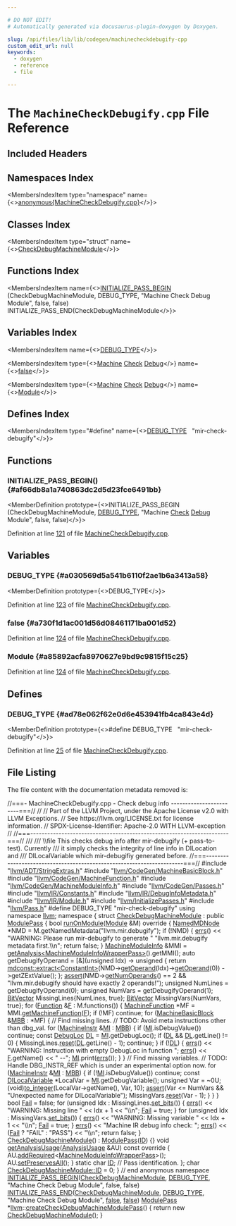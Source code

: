 ```yaml
---

# DO NOT EDIT!
# Automatically generated via docusaurus-plugin-doxygen by Doxygen.

slug: /api/files/lib/lib/codegen/machinecheckdebugify-cpp
custom_edit_url: null
keywords:
  - doxygen
  - reference
  - file

---
```





# The `MachineCheckDebugify.cpp` File Reference

<DoxygenPage pluginConfig={pluginConfig}>



## Included Headers

<IncludesList>
<IncludesListItem
  filePath="llvm/ADT/StringExtras.h"
  permalink="/docs/api/files/include/include/llvm/include/llvm/adt/stringextras-h"
  isLocal="true" />
<IncludesListItem
  filePath="llvm/CodeGen/MachineBasicBlock.h"
  permalink="/docs/api/files/include/include/llvm/include/llvm/codegen/machinebasicblock-h"
  isLocal="true" />
<IncludesListItem
  filePath="llvm/CodeGen/MachineFunction.h"
  permalink="/docs/api/files/include/include/llvm/include/llvm/codegen/machinefunction-h"
  isLocal="true" />
<IncludesListItem
  filePath="llvm/CodeGen/MachineModuleInfo.h"
  permalink="/docs/api/files/include/include/llvm/include/llvm/codegen/machinemoduleinfo-h"
  isLocal="true" />
<IncludesListItem
  filePath="llvm/CodeGen/Passes.h"
  permalink="/docs/api/files/include/include/llvm/include/llvm/codegen/passes-h"
  isLocal="true" />
<IncludesListItem
  filePath="llvm/IR/Constants.h"
  permalink="/docs/api/files/include/include/llvm/include/llvm/ir/constants-h"
  isLocal="true" />
<IncludesListItem
  filePath="llvm/IR/DebugInfoMetadata.h"
  permalink="/docs/api/files/include/include/llvm/include/llvm/ir/debuginfometadata-h"
  isLocal="true" />
<IncludesListItem
  filePath="llvm/IR/Module.h"
  permalink="/docs/api/files/include/include/llvm/include/llvm/ir/module-h"
  isLocal="true" />
<IncludesListItem
  filePath="llvm/InitializePasses.h"
  permalink="/docs/api/files/include/include/llvm/initializepasses-h"
  isLocal="true" />
<IncludesListItem
  filePath="llvm/Pass.h"
  permalink="/docs/api/files/include/include/llvm/pass-h"
  isLocal="true" />
</IncludesList>

## Namespaces Index

<MembersIndex>

<MembersIndexItem
  type="namespace"
  name={<><a href="/docs/api/namespaces/anonymous-machinecheckdebugify-cpp-">anonymous&#123;MachineCheckDebugify.cpp&#125;</a></>}>
</MembersIndexItem>

</MembersIndex>

## Classes Index

<MembersIndex>

<MembersIndexItem
  type="struct"
  name={<><a href="/docs/api/structs/anonymous-namespace-machinecheckdebugify-cpp-/checkdebugmachinemodule">CheckDebugMachineModule</a></>}>
</MembersIndexItem>

</MembersIndex>

## Functions Index

<MembersIndex>

<MembersIndexItem
  name={<><a href="#af66db8a1a740863dc2d5d23fce6491bb">INITIALIZE&#95;PASS&#95;BEGIN</a> (CheckDebugMachineModule, DEBUG&#95;TYPE, &quot;Machine Check Debug Module&quot;, false, false) INITIALIZE&#95;PASS&#95;END(CheckDebugMachineModule</>}>
</MembersIndexItem>

</MembersIndex>

## Variables Index

<MembersIndex>

<MembersIndexItem
  name={<><a href="#a030569d5a541b6110f2ae1b6a3413a58">DEBUG&#95;TYPE</a></>}>
</MembersIndexItem>

<MembersIndexItem
  type={<><a href="/docs/api/files/lib/lib/passes/passbuilderbindings-cpp/#a2e16e55de32fe349f3e8242166918205">Machine</a> <a href="/docs/api/files/include/include/llvm/include/llvm/ir/genericconvergenceverifierimpl-h/#a2bb73b5d562083dde29e9091dd81bef3">Check</a> <a href="/docs/api/files/lib/lib/support/debug-cpp/#a3fd0c3ac7c0e9187aa5c690ef9c70ebe">Debug</a></>}
  name={<><a href="#a730f1d1ac001d56d08461171ba001d52">false</a></>}>
</MembersIndexItem>

<MembersIndexItem
  type={<><a href="/docs/api/files/lib/lib/passes/passbuilderbindings-cpp/#a2e16e55de32fe349f3e8242166918205">Machine</a> <a href="/docs/api/files/include/include/llvm/include/llvm/ir/genericconvergenceverifierimpl-h/#a2bb73b5d562083dde29e9091dd81bef3">Check</a> <a href="/docs/api/files/lib/lib/support/debug-cpp/#a3fd0c3ac7c0e9187aa5c690ef9c70ebe">Debug</a></>}
  name={<><a href="#a85892acfa8970627e9bd9c9815f15c25">Module</a></>}>
</MembersIndexItem>

</MembersIndex>

## Defines Index

<MembersIndex>

<MembersIndexItem
  type="#define"
  name={<><a href="#ad78e062f62e0d6e453941fb4ca843e4d">DEBUG&#95;TYPE</a>&nbsp;&nbsp;&nbsp;&quot;mir-check-debugify&quot;</>}>
</MembersIndexItem>

</MembersIndex>


<SectionDefinition>

## Functions

### INITIALIZE&#95;PASS&#95;BEGIN() {#af66db8a1a740863dc2d5d23fce6491bb}

<MemberDefinition
  prototype={<>INITIALIZE&#95;PASS&#95;BEGIN (CheckDebugMachineModule, <a href="/docs/api/files/include/include/llvm/include/llvm/adt/genericcycleimpl-h/#ad78e062f62e0d6e453941fb4ca843e4d">DEBUG&#95;TYPE</a>, &quot;Machine <a href="/docs/api/files/include/include/llvm/include/llvm/ir/genericconvergenceverifierimpl-h/#a2bb73b5d562083dde29e9091dd81bef3">Check</a> <a href="/docs/api/files/lib/lib/support/debug-cpp/#a3fd0c3ac7c0e9187aa5c690ef9c70ebe">Debug</a> Module&quot;, false, false)</>}>

Definition at line <a href="#l00121">121</a> of file <a href="/docs/api/files/lib/lib/codegen/machinecheckdebugify-cpp">MachineCheckDebugify.cpp</a>.
</MemberDefinition>

</SectionDefinition>

<SectionDefinition>

## Variables

### DEBUG&#95;TYPE {#a030569d5a541b6110f2ae1b6a3413a58}

<MemberDefinition
  prototype={<>DEBUG&#95;TYPE</>}>

Definition at line <a href="#l00123">123</a> of file <a href="/docs/api/files/lib/lib/codegen/machinecheckdebugify-cpp">MachineCheckDebugify.cpp</a>.
</MemberDefinition>

### false {#a730f1d1ac001d56d08461171ba001d52}

<MemberDefinition
  prototype="Machine Check Debug false">

Definition at line <a href="#l00124">124</a> of file <a href="/docs/api/files/lib/lib/codegen/machinecheckdebugify-cpp">MachineCheckDebugify.cpp</a>.
</MemberDefinition>

### Module {#a85892acfa8970627e9bd9c9815f15c25}

<MemberDefinition
  prototype="Machine Check Debug Module">

Definition at line <a href="#l00124">124</a> of file <a href="/docs/api/files/lib/lib/codegen/machinecheckdebugify-cpp">MachineCheckDebugify.cpp</a>.
</MemberDefinition>

</SectionDefinition>

<SectionDefinition>

## Defines

### DEBUG&#95;TYPE {#ad78e062f62e0d6e453941fb4ca843e4d}

<MemberDefinition
  prototype={<>#define DEBUG&#95;TYPE&nbsp;&nbsp;&nbsp;&quot;mir-check-debugify&quot;</>}>

Definition at line <a href="#l00025">25</a> of file <a href="/docs/api/files/lib/lib/codegen/machinecheckdebugify-cpp">MachineCheckDebugify.cpp</a>.
</MemberDefinition>

</SectionDefinition>

## File Listing

The file content with the documentation metadata removed is:

<ProgramListing>

<Link id="l00001" /><CodeLine lineNumber="1"><Highlight kind="comment">//===- MachineCheckDebugify.cpp - Check debug info ------------------------===//</Highlight><Highlight kind="normal"></Highlight></CodeLine>
<Link id="l00002" /><CodeLine lineNumber="2"><Highlight kind="normal"></Highlight><Highlight kind="comment">//</Highlight><Highlight kind="normal"></Highlight></CodeLine>
<Link id="l00003" /><CodeLine lineNumber="3"><Highlight kind="normal"></Highlight><Highlight kind="comment">// Part of the LLVM Project, under the Apache License v2.0 with LLVM Exceptions.</Highlight><Highlight kind="normal"></Highlight></CodeLine>
<Link id="l00004" /><CodeLine lineNumber="4"><Highlight kind="normal"></Highlight><Highlight kind="comment">// See https://llvm.org/LICENSE.txt for license information.</Highlight><Highlight kind="normal"></Highlight></CodeLine>
<Link id="l00005" /><CodeLine lineNumber="5"><Highlight kind="normal"></Highlight><Highlight kind="comment">// SPDX-License-Identifier: Apache-2.0 WITH LLVM-exception</Highlight><Highlight kind="normal"></Highlight></CodeLine>
<Link id="l00006" /><CodeLine lineNumber="6"><Highlight kind="normal"></Highlight><Highlight kind="comment">//</Highlight><Highlight kind="normal"></Highlight></CodeLine>
<Link id="l00007" /><CodeLine lineNumber="7"><Highlight kind="normal"></Highlight><Highlight kind="comment">//===----------------------------------------------------------------------===//</Highlight><Highlight kind="comment"></Highlight></CodeLine>
<Link id="l00008" /><CodeLine lineNumber="8"><Highlight kind="comment">///</Highlight></CodeLine>
<Link id="l00009" /><CodeLine lineNumber="9"><Highlight kind="comment">/// \\file This checks debug info after mir-debugify (+ pass-to-test). Currently</Highlight></CodeLine>
<Link id="l00010" /><CodeLine lineNumber="10"><Highlight kind="comment">/// it simply checks the integrity of line info in DILocation and</Highlight></CodeLine>
<Link id="l00011" /><CodeLine lineNumber="11"><Highlight kind="comment">/// DILocalVariable which mir-debugifiy generated before.</Highlight><Highlight kind="normal"></Highlight></CodeLine>
<Link id="l00012" /><CodeLine lineNumber="12"><Highlight kind="normal"></Highlight><Highlight kind="comment">//===----------------------------------------------------------------------===//</Highlight><Highlight kind="normal"></Highlight></CodeLine>
<Link id="l00013" /><CodeLine lineNumber="13"><Highlight kind="normal"></Highlight></CodeLine>
<Link id="l00014" /><CodeLine lineNumber="14"><Highlight kind="normal"></Highlight><Highlight kind="preprocessor">#include &quot;<a href="/docs/api/files/include/include/llvm/include/llvm/adt/stringextras-h">llvm/ADT/StringExtras.h</a>&quot;</Highlight><Highlight kind="normal"></Highlight></CodeLine>
<Link id="l00015" /><CodeLine lineNumber="15"><Highlight kind="normal"></Highlight><Highlight kind="preprocessor">#include &quot;<a href="/docs/api/files/include/include/llvm/include/llvm/codegen/machinebasicblock-h">llvm/CodeGen/MachineBasicBlock.h</a>&quot;</Highlight><Highlight kind="normal"></Highlight></CodeLine>
<Link id="l00016" /><CodeLine lineNumber="16"><Highlight kind="normal"></Highlight><Highlight kind="preprocessor">#include &quot;<a href="/docs/api/files/include/include/llvm/include/llvm/codegen/machinefunction-h">llvm/CodeGen/MachineFunction.h</a>&quot;</Highlight><Highlight kind="normal"></Highlight></CodeLine>
<Link id="l00017" /><CodeLine lineNumber="17"><Highlight kind="normal"></Highlight><Highlight kind="preprocessor">#include &quot;<a href="/docs/api/files/include/include/llvm/include/llvm/codegen/machinemoduleinfo-h">llvm/CodeGen/MachineModuleInfo.h</a>&quot;</Highlight><Highlight kind="normal"></Highlight></CodeLine>
<Link id="l00018" /><CodeLine lineNumber="18"><Highlight kind="normal"></Highlight><Highlight kind="preprocessor">#include &quot;<a href="/docs/api/files/include/include/llvm/include/llvm/codegen/passes-h">llvm/CodeGen/Passes.h</a>&quot;</Highlight><Highlight kind="normal"></Highlight></CodeLine>
<Link id="l00019" /><CodeLine lineNumber="19"><Highlight kind="normal"></Highlight><Highlight kind="preprocessor">#include &quot;<a href="/docs/api/files/include/include/llvm/include/llvm/ir/constants-h">llvm/IR/Constants.h</a>&quot;</Highlight><Highlight kind="normal"></Highlight></CodeLine>
<Link id="l00020" /><CodeLine lineNumber="20"><Highlight kind="normal"></Highlight><Highlight kind="preprocessor">#include &quot;<a href="/docs/api/files/include/include/llvm/include/llvm/ir/debuginfometadata-h">llvm/IR/DebugInfoMetadata.h</a>&quot;</Highlight><Highlight kind="normal"></Highlight></CodeLine>
<Link id="l00021" /><CodeLine lineNumber="21"><Highlight kind="normal"></Highlight><Highlight kind="preprocessor">#include &quot;<a href="/docs/api/files/include/include/llvm/include/llvm/ir/module-h">llvm/IR/Module.h</a>&quot;</Highlight><Highlight kind="normal"></Highlight></CodeLine>
<Link id="l00022" /><CodeLine lineNumber="22"><Highlight kind="normal"></Highlight><Highlight kind="preprocessor">#include &quot;<a href="/docs/api/files/include/include/llvm/initializepasses-h">llvm/InitializePasses.h</a>&quot;</Highlight><Highlight kind="normal"></Highlight></CodeLine>
<Link id="l00023" /><CodeLine lineNumber="23"><Highlight kind="normal"></Highlight><Highlight kind="preprocessor">#include &quot;<a href="/docs/api/files/include/include/llvm/pass-h">llvm/Pass.h</a>&quot;</Highlight><Highlight kind="normal"></Highlight></CodeLine>
<Link id="l00024" /><CodeLine lineNumber="24"><Highlight kind="normal"></Highlight></CodeLine>
<Link id="l00025" /><CodeLine lineNumber="25" lineLink="#ad78e062f62e0d6e453941fb4ca843e4d"><Highlight kind="normal"></Highlight><Highlight kind="preprocessor">#define DEBUG&#95;TYPE &quot;mir-check-debugify&quot;</Highlight><Highlight kind="normal"></Highlight></CodeLine>
<Link id="l00026" /><CodeLine lineNumber="26"><Highlight kind="normal"></Highlight></CodeLine>
<Link id="l00027" /><CodeLine lineNumber="27"><Highlight kind="normal"></Highlight><Highlight kind="keyword">using namespace </Highlight><Highlight kind="normal"><a href="/docs/api/namespaces/llvm">llvm</a>;</Highlight></CodeLine>
<Link id="l00028" /><CodeLine lineNumber="28"><Highlight kind="normal"></Highlight></CodeLine>
<Link id="l00029" /><CodeLine lineNumber="29" lineLink="/docs/api/namespaces/anonymous-machinecheckdebugify-cpp-"><Highlight kind="normal"></Highlight><Highlight kind="keyword">namespace </Highlight><Highlight kind="normal">&#123;</Highlight></CodeLine>
<Link id="l00030" /><CodeLine lineNumber="30"><Highlight kind="normal"></Highlight></CodeLine>
<Link id="l00031" /><CodeLine lineNumber="31" lineLink="/docs/api/structs/anonymous-namespace-machinecheckdebugify-cpp-/checkdebugmachinemodule"><Highlight kind="normal"></Highlight><Highlight kind="keyword">struct </Highlight><Highlight kind="normal"><a href="/docs/api/structs/anonymous-namespace-machinecheckdebugify-cpp-/checkdebugmachinemodule/#a0360620c6d9425d3fa522ed8a30c4593">CheckDebugMachineModule</a> : </Highlight><Highlight kind="keyword">public</Highlight><Highlight kind="normal"> <a href="/docs/api/classes/llvm/modulepass/#a723659a08d210f4f566887bda3f9f976">ModulePass</a> &#123;</Highlight></CodeLine>
<Link id="l00032" /><CodeLine lineNumber="32" lineLink="/docs/api/structs/anonymous-namespace-machinecheckdebugify-cpp-/checkdebugmachinemodule/#a326b0f33afafa16b37d37f736e52bf5e"><Highlight kind="normal">  </Highlight><Highlight kind="keywordtype">bool</Highlight><Highlight kind="normal"> <a href="/docs/api/structs/anonymous-namespace-machinecheckdebugify-cpp-/checkdebugmachinemodule/#a326b0f33afafa16b37d37f736e52bf5e">runOnModule</a>(<a href="/docs/api/classes/llvm/module">Module</a> &amp;M)</Highlight><Highlight kind="keyword"> override </Highlight><Highlight kind="normal">&#123;</Highlight></CodeLine>
<Link id="l00033" /><CodeLine lineNumber="33"><Highlight kind="normal">    <a href="/docs/api/classes/llvm/namedmdnode">NamedMDNode</a> &#42;NMD = M.getNamedMetadata(</Highlight><Highlight kind="stringliteral">&quot;llvm.mir.debugify&quot;</Highlight><Highlight kind="normal">);</Highlight></CodeLine>
<Link id="l00034" /><CodeLine lineNumber="34"><Highlight kind="normal">    </Highlight><Highlight kind="keywordflow">if</Highlight><Highlight kind="normal"> (!NMD) &#123;</Highlight></CodeLine>
<Link id="l00035" /><CodeLine lineNumber="35"><Highlight kind="normal">      <a href="/docs/api/namespaces/llvm/#a9a7b5c68c90f85baaedaa854cc5002cc">errs</a>() &lt;&lt; </Highlight><Highlight kind="stringliteral">&quot;WARNING: Please run mir-debugify to generate &quot;</Highlight><Highlight kind="normal"></Highlight></CodeLine>
<Link id="l00036" /><CodeLine lineNumber="36"><Highlight kind="normal">                </Highlight><Highlight kind="stringliteral">&quot;llvm.mir.debugify metadata first.\\n&quot;</Highlight><Highlight kind="normal">;</Highlight></CodeLine>
<Link id="l00037" /><CodeLine lineNumber="37"><Highlight kind="normal">      </Highlight><Highlight kind="keywordflow">return</Highlight><Highlight kind="normal"> </Highlight><Highlight kind="keyword">false</Highlight><Highlight kind="normal">;</Highlight></CodeLine>
<Link id="l00038" /><CodeLine lineNumber="38"><Highlight kind="normal">    &#125;</Highlight></CodeLine>
<Link id="l00039" /><CodeLine lineNumber="39"><Highlight kind="normal"></Highlight></CodeLine>
<Link id="l00040" /><CodeLine lineNumber="40"><Highlight kind="normal">    <a href="/docs/api/classes/llvm/machinemoduleinfo">MachineModuleInfo</a> &amp;MMI =</Highlight></CodeLine>
<Link id="l00041" /><CodeLine lineNumber="41"><Highlight kind="normal">        <a href="/docs/api/classes/llvm/pass/#a4863e5e463fb79955269fbf7fbf52b80">getAnalysis&lt;MachineModuleInfoWrapperPass&gt;</a>().getMMI();</Highlight></CodeLine>
<Link id="l00042" /><CodeLine lineNumber="42"><Highlight kind="normal"></Highlight></CodeLine>
<Link id="l00043" /><CodeLine lineNumber="43"><Highlight kind="normal">    </Highlight><Highlight kind="keyword">auto</Highlight><Highlight kind="normal"> getDebugifyOperand = &#91;&amp;&#93;(</Highlight><Highlight kind="keywordtype">unsigned</Highlight><Highlight kind="normal"> Idx) -&gt; </Highlight><Highlight kind="keywordtype">unsigned</Highlight><Highlight kind="normal"> &#123;</Highlight></CodeLine>
<Link id="l00044" /><CodeLine lineNumber="44"><Highlight kind="normal">      </Highlight><Highlight kind="keywordflow">return</Highlight><Highlight kind="normal"> <a href="/docs/api/namespaces/llvm/mdconst/#ad938857d6c6603847adf3a8cbe403d17">mdconst::extract&lt;ConstantInt&gt;</a>(NMD-&gt;<a href="/docs/api/classes/llvm/namedmdnode/#aa24b566603d206b0e74bf63daf521078">getOperand</a>(Idx)-&gt;<a href="/docs/api/classes/llvm/mdnode/#a42409838a49255a3770da1469872f20b">getOperand</a>(0))</Highlight></CodeLine>
<Link id="l00045" /><CodeLine lineNumber="45"><Highlight kind="normal">          -&gt;getZExtValue();</Highlight></CodeLine>
<Link id="l00046" /><CodeLine lineNumber="46"><Highlight kind="normal">    &#125;;</Highlight></CodeLine>
<Link id="l00047" /><CodeLine lineNumber="47"><Highlight kind="normal">    <a href="/docs/api/files/lib/lib/target/lib/target/amdgpu/silowercontrolflow-cpp/#a4868c5d81c5ccc98c47aeab6244346a0">assert</a>(NMD-&gt;<a href="/docs/api/classes/llvm/namedmdnode/#acde8007e0e69969423e2de52343b702f">getNumOperands</a>() == 2 &amp;&amp;</Highlight></CodeLine>
<Link id="l00048" /><CodeLine lineNumber="48"><Highlight kind="normal">           </Highlight><Highlight kind="stringliteral">&quot;llvm.mir.debugify should have exactly 2 operands!&quot;</Highlight><Highlight kind="normal">);</Highlight></CodeLine>
<Link id="l00049" /><CodeLine lineNumber="49"><Highlight kind="normal">    </Highlight><Highlight kind="keywordtype">unsigned</Highlight><Highlight kind="normal"> NumLines = getDebugifyOperand(0);</Highlight></CodeLine>
<Link id="l00050" /><CodeLine lineNumber="50"><Highlight kind="normal">    </Highlight><Highlight kind="keywordtype">unsigned</Highlight><Highlight kind="normal"> NumVars = getDebugifyOperand(1);</Highlight></CodeLine>
<Link id="l00051" /><CodeLine lineNumber="51"><Highlight kind="normal">    <a href="/docs/api/classes/llvm/bitvector">BitVector</a> MissingLines&#123;NumLines, </Highlight><Highlight kind="keyword">true</Highlight><Highlight kind="normal">&#125;;</Highlight></CodeLine>
<Link id="l00052" /><CodeLine lineNumber="52"><Highlight kind="normal">    <a href="/docs/api/classes/llvm/bitvector">BitVector</a> MissingVars&#123;NumVars, </Highlight><Highlight kind="keyword">true</Highlight><Highlight kind="normal">&#125;;</Highlight></CodeLine>
<Link id="l00053" /><CodeLine lineNumber="53"><Highlight kind="normal"></Highlight></CodeLine>
<Link id="l00054" /><CodeLine lineNumber="54"><Highlight kind="normal">    </Highlight><Highlight kind="keywordflow">for</Highlight><Highlight kind="normal"> (<a href="/docs/api/classes/llvm/function">Function</a> &amp;<a href="/docs/api/files/lib/lib/support/md5-cpp/#a96d73bbd7af15cb1fc38c3f4a3bd82e9">F</a> : M.functions()) &#123;</Highlight></CodeLine>
<Link id="l00055" /><CodeLine lineNumber="55"><Highlight kind="normal">      <a href="/docs/api/classes/llvm/machinefunction">MachineFunction</a> &#42;MF = MMI.<a href="/docs/api/classes/llvm/machinemoduleinfo/#ac1a4ac2dc30f53dff05d2c7b2d8ebaef">getMachineFunction</a>(<a href="/docs/api/files/lib/lib/support/md5-cpp/#a96d73bbd7af15cb1fc38c3f4a3bd82e9">F</a>);</Highlight></CodeLine>
<Link id="l00056" /><CodeLine lineNumber="56"><Highlight kind="normal">      </Highlight><Highlight kind="keywordflow">if</Highlight><Highlight kind="normal"> (!MF)</Highlight></CodeLine>
<Link id="l00057" /><CodeLine lineNumber="57"><Highlight kind="normal">        </Highlight><Highlight kind="keywordflow">continue</Highlight><Highlight kind="normal">;</Highlight></CodeLine>
<Link id="l00058" /><CodeLine lineNumber="58"><Highlight kind="normal">      </Highlight><Highlight kind="keywordflow">for</Highlight><Highlight kind="normal"> (<a href="/docs/api/classes/llvm/machinebasicblock">MachineBasicBlock</a> &amp;<a href="/docs/api/files/lib/lib/target/lib/target/arm/armslshardening-cpp/#a5958512eae2979bd2eb383977996a600">MBB</a> : &#42;MF) &#123;</Highlight></CodeLine>
<Link id="l00059" /><CodeLine lineNumber="59"><Highlight kind="normal">        </Highlight><Highlight kind="comment">// Find missing lines.</Highlight><Highlight kind="normal"></Highlight></CodeLine>
<Link id="l00060" /><CodeLine lineNumber="60"><Highlight kind="normal">        </Highlight><Highlight kind="comment">// TODO: Avoid meta instructions other than dbg&#95;val.</Highlight><Highlight kind="normal"></Highlight></CodeLine>
<Link id="l00061" /><CodeLine lineNumber="61"><Highlight kind="normal">        </Highlight><Highlight kind="keywordflow">for</Highlight><Highlight kind="normal"> (<a href="/docs/api/classes/llvm/machineinstr">MachineInstr</a> &amp;<a href="/docs/api/files/lib/lib/codegen/lib/codegen/globalisel/irtranslator-cpp/#abe44dfdea65b4f7e11e0a608ab708b76">MI</a> : <a href="/docs/api/files/lib/lib/target/lib/target/arm/armslshardening-cpp/#a5958512eae2979bd2eb383977996a600">MBB</a>) &#123;</Highlight></CodeLine>
<Link id="l00062" /><CodeLine lineNumber="62"><Highlight kind="normal">          </Highlight><Highlight kind="keywordflow">if</Highlight><Highlight kind="normal"> (<a href="/docs/api/files/lib/lib/codegen/lib/codegen/globalisel/irtranslator-cpp/#abe44dfdea65b4f7e11e0a608ab708b76">MI</a>.isDebugValue())</Highlight></CodeLine>
<Link id="l00063" /><CodeLine lineNumber="63"><Highlight kind="normal">            </Highlight><Highlight kind="keywordflow">continue</Highlight><Highlight kind="normal">;</Highlight></CodeLine>
<Link id="l00064" /><CodeLine lineNumber="64"><Highlight kind="normal">          </Highlight><Highlight kind="keyword">const</Highlight><Highlight kind="normal"> <a href="/docs/api/classes/llvm/debugloc">DebugLoc</a> <a href="/docs/api/files/lib/lib/target/lib/target/arm/armslshardening-cpp/#ad467c4ab9119043f9b7750ab986be61a">DL</a> = <a href="/docs/api/files/lib/lib/codegen/lib/codegen/globalisel/irtranslator-cpp/#abe44dfdea65b4f7e11e0a608ab708b76">MI</a>.getDebugLoc();</Highlight></CodeLine>
<Link id="l00065" /><CodeLine lineNumber="65"><Highlight kind="normal">          </Highlight><Highlight kind="keywordflow">if</Highlight><Highlight kind="normal"> (<a href="/docs/api/files/lib/lib/target/lib/target/arm/armslshardening-cpp/#ad467c4ab9119043f9b7750ab986be61a">DL</a> &amp;&amp; <a href="/docs/api/files/lib/lib/target/lib/target/arm/armslshardening-cpp/#ad467c4ab9119043f9b7750ab986be61a">DL</a>.getLine() != 0) &#123;</Highlight></CodeLine>
<Link id="l00066" /><CodeLine lineNumber="66"><Highlight kind="normal">            MissingLines.<a href="/docs/api/classes/llvm/bitvector/#a168122d6ac4ed2a8b722e01b592ad289">reset</a>(<a href="/docs/api/files/lib/lib/target/lib/target/arm/armslshardening-cpp/#ad467c4ab9119043f9b7750ab986be61a">DL</a>.getLine() - 1);</Highlight></CodeLine>
<Link id="l00067" /><CodeLine lineNumber="67"><Highlight kind="normal">            </Highlight><Highlight kind="keywordflow">continue</Highlight><Highlight kind="normal">;</Highlight></CodeLine>
<Link id="l00068" /><CodeLine lineNumber="68"><Highlight kind="normal">          &#125;</Highlight></CodeLine>
<Link id="l00069" /><CodeLine lineNumber="69"><Highlight kind="normal"></Highlight></CodeLine>
<Link id="l00070" /><CodeLine lineNumber="70"><Highlight kind="normal">          </Highlight><Highlight kind="keywordflow">if</Highlight><Highlight kind="normal"> (!<a href="/docs/api/files/lib/lib/target/lib/target/arm/armslshardening-cpp/#ad467c4ab9119043f9b7750ab986be61a">DL</a>) &#123;</Highlight></CodeLine>
<Link id="l00071" /><CodeLine lineNumber="71"><Highlight kind="normal">            <a href="/docs/api/namespaces/llvm/#a9a7b5c68c90f85baaedaa854cc5002cc">errs</a>() &lt;&lt; </Highlight><Highlight kind="stringliteral">&quot;WARNING: Instruction with empty DebugLoc in function &quot;</Highlight><Highlight kind="normal">;</Highlight></CodeLine>
<Link id="l00072" /><CodeLine lineNumber="72"><Highlight kind="normal">            <a href="/docs/api/namespaces/llvm/#a9a7b5c68c90f85baaedaa854cc5002cc">errs</a>() &lt;&lt; <a href="/docs/api/files/lib/lib/support/md5-cpp/#a96d73bbd7af15cb1fc38c3f4a3bd82e9">F</a>.getName() &lt;&lt; </Highlight><Highlight kind="stringliteral">&quot; --&quot;</Highlight><Highlight kind="normal">;</Highlight></CodeLine>
<Link id="l00073" /><CodeLine lineNumber="73"><Highlight kind="normal">            <a href="/docs/api/files/lib/lib/codegen/lib/codegen/globalisel/irtranslator-cpp/#abe44dfdea65b4f7e11e0a608ab708b76">MI</a>.print(<a href="/docs/api/namespaces/llvm/#a9a7b5c68c90f85baaedaa854cc5002cc">errs</a>());</Highlight></CodeLine>
<Link id="l00074" /><CodeLine lineNumber="74"><Highlight kind="normal">          &#125;</Highlight></CodeLine>
<Link id="l00075" /><CodeLine lineNumber="75"><Highlight kind="normal">        &#125;</Highlight></CodeLine>
<Link id="l00076" /><CodeLine lineNumber="76"><Highlight kind="normal"></Highlight></CodeLine>
<Link id="l00077" /><CodeLine lineNumber="77"><Highlight kind="normal">        </Highlight><Highlight kind="comment">// Find missing variables.</Highlight><Highlight kind="normal"></Highlight></CodeLine>
<Link id="l00078" /><CodeLine lineNumber="78"><Highlight kind="normal">        </Highlight><Highlight kind="comment">// TODO: Handle DBG&#95;INSTR&#95;REF which is under an experimental option now.</Highlight><Highlight kind="normal"></Highlight></CodeLine>
<Link id="l00079" /><CodeLine lineNumber="79"><Highlight kind="normal">        </Highlight><Highlight kind="keywordflow">for</Highlight><Highlight kind="normal"> (<a href="/docs/api/classes/llvm/machineinstr">MachineInstr</a> &amp;<a href="/docs/api/files/lib/lib/codegen/lib/codegen/globalisel/irtranslator-cpp/#abe44dfdea65b4f7e11e0a608ab708b76">MI</a> : <a href="/docs/api/files/lib/lib/target/lib/target/arm/armslshardening-cpp/#a5958512eae2979bd2eb383977996a600">MBB</a>) &#123;</Highlight></CodeLine>
<Link id="l00080" /><CodeLine lineNumber="80"><Highlight kind="normal">          </Highlight><Highlight kind="keywordflow">if</Highlight><Highlight kind="normal"> (!<a href="/docs/api/files/lib/lib/codegen/lib/codegen/globalisel/irtranslator-cpp/#abe44dfdea65b4f7e11e0a608ab708b76">MI</a>.isDebugValue())</Highlight></CodeLine>
<Link id="l00081" /><CodeLine lineNumber="81"><Highlight kind="normal">            </Highlight><Highlight kind="keywordflow">continue</Highlight><Highlight kind="normal">;</Highlight></CodeLine>
<Link id="l00082" /><CodeLine lineNumber="82"><Highlight kind="normal">          </Highlight><Highlight kind="keyword">const</Highlight><Highlight kind="normal"> <a href="/docs/api/classes/llvm/dilocalvariable">DILocalVariable</a> &#42;LocalVar = <a href="/docs/api/files/lib/lib/codegen/lib/codegen/globalisel/irtranslator-cpp/#abe44dfdea65b4f7e11e0a608ab708b76">MI</a>.getDebugVariable();</Highlight></CodeLine>
<Link id="l00083" /><CodeLine lineNumber="83"><Highlight kind="normal">          </Highlight><Highlight kind="keywordtype">unsigned</Highlight><Highlight kind="normal"> Var = ~0U;</Highlight></CodeLine>
<Link id="l00084" /><CodeLine lineNumber="84"><Highlight kind="normal"></Highlight></CodeLine>
<Link id="l00085" /><CodeLine lineNumber="85"><Highlight kind="normal">          (void)<a href="/docs/api/namespaces/llvm/#ae03f2b6a02fc9092755ba3a6cf6d2446">to&#95;integer</a>(LocalVar-&gt;getName(), Var, 10);</Highlight></CodeLine>
<Link id="l00086" /><CodeLine lineNumber="86"><Highlight kind="normal">          <a href="/docs/api/files/lib/lib/target/lib/target/amdgpu/silowercontrolflow-cpp/#a4868c5d81c5ccc98c47aeab6244346a0">assert</a>(Var &lt;= NumVars &amp;&amp; </Highlight><Highlight kind="stringliteral">&quot;Unexpected name for DILocalVariable&quot;</Highlight><Highlight kind="normal">);</Highlight></CodeLine>
<Link id="l00087" /><CodeLine lineNumber="87"><Highlight kind="normal">          MissingVars.<a href="/docs/api/classes/llvm/bitvector/#a168122d6ac4ed2a8b722e01b592ad289">reset</a>(Var - 1);</Highlight></CodeLine>
<Link id="l00088" /><CodeLine lineNumber="88"><Highlight kind="normal">        &#125;</Highlight></CodeLine>
<Link id="l00089" /><CodeLine lineNumber="89"><Highlight kind="normal">      &#125;</Highlight></CodeLine>
<Link id="l00090" /><CodeLine lineNumber="90"><Highlight kind="normal">    &#125;</Highlight></CodeLine>
<Link id="l00091" /><CodeLine lineNumber="91"><Highlight kind="normal"></Highlight></CodeLine>
<Link id="l00092" /><CodeLine lineNumber="92"><Highlight kind="normal">    </Highlight><Highlight kind="keywordtype">bool</Highlight><Highlight kind="normal"> <a href="/docs/api/files/lib/lib/target/lib/target/aarch64/lib/target/aarch64/disassembler/aarch64disassembler-cpp/#aae15979c93f7f0929116b975b5c46cd6">Fail</a> = </Highlight><Highlight kind="keyword">false</Highlight><Highlight kind="normal">;</Highlight></CodeLine>
<Link id="l00093" /><CodeLine lineNumber="93"><Highlight kind="normal">    </Highlight><Highlight kind="keywordflow">for</Highlight><Highlight kind="normal"> (</Highlight><Highlight kind="keywordtype">unsigned</Highlight><Highlight kind="normal"> Idx : MissingLines.<a href="/docs/api/classes/llvm/bitvector/#aa56c07cdb4f03ddef7dfdf460811d36e">set&#95;bits</a>()) &#123;</Highlight></CodeLine>
<Link id="l00094" /><CodeLine lineNumber="94"><Highlight kind="normal">      <a href="/docs/api/namespaces/llvm/#a9a7b5c68c90f85baaedaa854cc5002cc">errs</a>() &lt;&lt; </Highlight><Highlight kind="stringliteral">&quot;WARNING: Missing line &quot;</Highlight><Highlight kind="normal"> &lt;&lt; Idx + 1 &lt;&lt; </Highlight><Highlight kind="stringliteral">&quot;\\n&quot;</Highlight><Highlight kind="normal">;</Highlight></CodeLine>
<Link id="l00095" /><CodeLine lineNumber="95"><Highlight kind="normal">      <a href="/docs/api/files/lib/lib/target/lib/target/aarch64/lib/target/aarch64/disassembler/aarch64disassembler-cpp/#aae15979c93f7f0929116b975b5c46cd6">Fail</a> = </Highlight><Highlight kind="keyword">true</Highlight><Highlight kind="normal">;</Highlight></CodeLine>
<Link id="l00096" /><CodeLine lineNumber="96"><Highlight kind="normal">    &#125;</Highlight></CodeLine>
<Link id="l00097" /><CodeLine lineNumber="97"><Highlight kind="normal"></Highlight></CodeLine>
<Link id="l00098" /><CodeLine lineNumber="98"><Highlight kind="normal">    </Highlight><Highlight kind="keywordflow">for</Highlight><Highlight kind="normal"> (</Highlight><Highlight kind="keywordtype">unsigned</Highlight><Highlight kind="normal"> Idx : MissingVars.<a href="/docs/api/classes/llvm/bitvector/#aa56c07cdb4f03ddef7dfdf460811d36e">set&#95;bits</a>()) &#123;</Highlight></CodeLine>
<Link id="l00099" /><CodeLine lineNumber="99"><Highlight kind="normal">      <a href="/docs/api/namespaces/llvm/#a9a7b5c68c90f85baaedaa854cc5002cc">errs</a>() &lt;&lt; </Highlight><Highlight kind="stringliteral">&quot;WARNING: Missing variable &quot;</Highlight><Highlight kind="normal"> &lt;&lt; Idx + 1 &lt;&lt; </Highlight><Highlight kind="stringliteral">&quot;\\n&quot;</Highlight><Highlight kind="normal">;</Highlight></CodeLine>
<Link id="l00100" /><CodeLine lineNumber="100"><Highlight kind="normal">      <a href="/docs/api/files/lib/lib/target/lib/target/aarch64/lib/target/aarch64/disassembler/aarch64disassembler-cpp/#aae15979c93f7f0929116b975b5c46cd6">Fail</a> = </Highlight><Highlight kind="keyword">true</Highlight><Highlight kind="normal">;</Highlight></CodeLine>
<Link id="l00101" /><CodeLine lineNumber="101"><Highlight kind="normal">    &#125;</Highlight></CodeLine>
<Link id="l00102" /><CodeLine lineNumber="102"><Highlight kind="normal">    <a href="/docs/api/namespaces/llvm/#a9a7b5c68c90f85baaedaa854cc5002cc">errs</a>() &lt;&lt; </Highlight><Highlight kind="stringliteral">&quot;Machine IR debug info check: &quot;</Highlight><Highlight kind="normal">;</Highlight></CodeLine>
<Link id="l00103" /><CodeLine lineNumber="103"><Highlight kind="normal">    <a href="/docs/api/namespaces/llvm/#a9a7b5c68c90f85baaedaa854cc5002cc">errs</a>() &lt;&lt; (<a href="/docs/api/files/lib/lib/target/lib/target/aarch64/lib/target/aarch64/disassembler/aarch64disassembler-cpp/#aae15979c93f7f0929116b975b5c46cd6">Fail</a> ? </Highlight><Highlight kind="stringliteral">&quot;FAIL&quot;</Highlight><Highlight kind="normal"> : </Highlight><Highlight kind="stringliteral">&quot;PASS&quot;</Highlight><Highlight kind="normal">) &lt;&lt; </Highlight><Highlight kind="stringliteral">&quot;\\n&quot;</Highlight><Highlight kind="normal">;</Highlight></CodeLine>
<Link id="l00104" /><CodeLine lineNumber="104"><Highlight kind="normal"></Highlight></CodeLine>
<Link id="l00105" /><CodeLine lineNumber="105"><Highlight kind="normal">    </Highlight><Highlight kind="keywordflow">return</Highlight><Highlight kind="normal"> </Highlight><Highlight kind="keyword">false</Highlight><Highlight kind="normal">;</Highlight></CodeLine>
<Link id="l00106" /><CodeLine lineNumber="106"><Highlight kind="normal">  &#125;</Highlight></CodeLine>
<Link id="l00107" /><CodeLine lineNumber="107"><Highlight kind="normal"></Highlight></CodeLine>
<Link id="l00108" /><CodeLine lineNumber="108" lineLink="/docs/api/structs/anonymous-namespace-machinecheckdebugify-cpp-/checkdebugmachinemodule/#a0360620c6d9425d3fa522ed8a30c4593"><Highlight kind="normal">  <a href="/docs/api/structs/anonymous-namespace-machinecheckdebugify-cpp-/checkdebugmachinemodule/#a0360620c6d9425d3fa522ed8a30c4593">CheckDebugMachineModule</a>() : <a href="/docs/api/classes/llvm/modulepass/#a723659a08d210f4f566887bda3f9f976">ModulePass</a>(<a href="/docs/api/structs/anonymous-namespace-machinecheckdebugify-cpp-/checkdebugmachinemodule/#a5e8d1c91308035a864d7cd642852ed9b">ID</a>) &#123;&#125;</Highlight></CodeLine>
<Link id="l00109" /><CodeLine lineNumber="109"><Highlight kind="normal"></Highlight></CodeLine>
<Link id="l00110" /><CodeLine lineNumber="110" lineLink="/docs/api/structs/anonymous-namespace-machinecheckdebugify-cpp-/checkdebugmachinemodule/#aa9d0124df2e155e60e441d086e0f0769"><Highlight kind="normal">  </Highlight><Highlight kind="keywordtype">void</Highlight><Highlight kind="normal"> <a href="/docs/api/structs/anonymous-namespace-machinecheckdebugify-cpp-/checkdebugmachinemodule/#aa9d0124df2e155e60e441d086e0f0769">getAnalysisUsage</a>(<a href="/docs/api/classes/llvm/analysisusage">AnalysisUsage</a> &amp;AU)</Highlight><Highlight kind="keyword"> const override </Highlight><Highlight kind="normal">&#123;</Highlight></CodeLine>
<Link id="l00111" /><CodeLine lineNumber="111"><Highlight kind="normal">    AU.<a href="/docs/api/classes/llvm/analysisusage/#ae0adcccca08fb686c9ce00f9397b660c">addRequired</a>&lt;<a href="/docs/api/classes/llvm/machinemoduleinfowrapperpass">MachineModuleInfoWrapperPass</a>&gt;();</Highlight></CodeLine>
<Link id="l00112" /><CodeLine lineNumber="112"><Highlight kind="normal">    AU.<a href="/docs/api/classes/llvm/analysisusage/#af22b06a6a4f9df80454071685a0d6a02">setPreservesAll</a>();</Highlight></CodeLine>
<Link id="l00113" /><CodeLine lineNumber="113"><Highlight kind="normal">  &#125;</Highlight></CodeLine>
<Link id="l00114" /><CodeLine lineNumber="114"><Highlight kind="normal"></Highlight></CodeLine>
<Link id="l00115" /><CodeLine lineNumber="115" lineLink="/docs/api/structs/anonymous-namespace-machinecheckdebugify-cpp-/checkdebugmachinemodule/#a5e8d1c91308035a864d7cd642852ed9b"><Highlight kind="normal">  </Highlight><Highlight kind="keyword">static</Highlight><Highlight kind="normal"> </Highlight><Highlight kind="keywordtype">char</Highlight><Highlight kind="normal"> <a href="/docs/api/structs/anonymous-namespace-machinecheckdebugify-cpp-/checkdebugmachinemodule/#a5e8d1c91308035a864d7cd642852ed9b">ID</a>; </Highlight><Highlight kind="comment">// Pass identification.</Highlight><Highlight kind="normal"></Highlight></CodeLine>
<Link id="l00116" /><CodeLine lineNumber="116"><Highlight kind="normal">&#125;;</Highlight></CodeLine>
<Link id="l00117" /><CodeLine lineNumber="117"><Highlight kind="normal"></Highlight><Highlight kind="keywordtype">char</Highlight><Highlight kind="normal"> <a href="/docs/api/structs/anonymous-namespace-machinecheckdebugify-cpp-/checkdebugmachinemodule/#a5e8d1c91308035a864d7cd642852ed9b">CheckDebugMachineModule::ID</a> = 0;</Highlight></CodeLine>
<Link id="l00118" /><CodeLine lineNumber="118"><Highlight kind="normal"></Highlight></CodeLine>
<Link id="l00119" /><CodeLine lineNumber="119"><Highlight kind="normal">&#125; </Highlight><Highlight kind="comment">// end anonymous namespace</Highlight><Highlight kind="normal"></Highlight></CodeLine>
<Link id="l00120" /><CodeLine lineNumber="120"><Highlight kind="normal"></Highlight></CodeLine>
<Link id="l00121" /><CodeLine lineNumber="121" lineLink="#af66db8a1a740863dc2d5d23fce6491bb"><Highlight kind="normal"><a href="/docs/api/files/include/include/llvm/passsupport-h/#aaa970fc931c1c63037a8182e028d04b1">INITIALIZE&#95;PASS&#95;BEGIN</a>(<a href="/docs/api/structs/anonymous-namespace-machinecheckdebugify-cpp-/checkdebugmachinemodule/#a0360620c6d9425d3fa522ed8a30c4593">CheckDebugMachineModule</a>, <a href="/docs/api/files/include/include/llvm/include/llvm/adt/genericcycleimpl-h/#ad78e062f62e0d6e453941fb4ca843e4d">DEBUG&#95;TYPE</a>,</Highlight></CodeLine>
<Link id="l00122" /><CodeLine lineNumber="122"><Highlight kind="normal">                      </Highlight><Highlight kind="stringliteral">&quot;Machine Check Debug Module&quot;</Highlight><Highlight kind="normal">, </Highlight><Highlight kind="keyword">false</Highlight><Highlight kind="normal">, </Highlight><Highlight kind="keyword">false</Highlight><Highlight kind="normal">)</Highlight></CodeLine>
<Link id="l00123" /><CodeLine lineNumber="123" lineLink="#a030569d5a541b6110f2ae1b6a3413a58"><Highlight kind="normal"><a href="/docs/api/files/include/include/llvm/passsupport-h/#a74ce8276b89067e806f67c45a6d92575">INITIALIZE&#95;PASS&#95;END</a>(<a href="/docs/api/structs/anonymous-namespace-machinecheckdebugify-cpp-/checkdebugmachinemodule/#a0360620c6d9425d3fa522ed8a30c4593">CheckDebugMachineModule</a>, <a href="/docs/api/files/include/include/llvm/include/llvm/adt/genericcycleimpl-h/#ad78e062f62e0d6e453941fb4ca843e4d">DEBUG&#95;TYPE</a>,</Highlight></CodeLine>
<Link id="l00124" /><CodeLine lineNumber="124" lineLink="#a730f1d1ac001d56d08461171ba001d52"><Highlight kind="normal">                    </Highlight><Highlight kind="stringliteral">&quot;Machine Check Debug Module&quot;</Highlight><Highlight kind="normal">, <a href="/docs/api/namespaces/false">false</a>, <a href="/docs/api/namespaces/false">false</a>)</Highlight></CodeLine>
<Link id="l00125" /><CodeLine lineNumber="125"><Highlight kind="normal"></Highlight></CodeLine>
<Link id="l00126" /><CodeLine lineNumber="126" lineLink="/docs/api/namespaces/llvm/#aa731dc7d49ec7ae31557ea6d26a99e0d"><Highlight kind="normal"><a href="/docs/api/classes/llvm/modulepass">ModulePass</a> &#42;<a href="/docs/api/namespaces/llvm">llvm</a>::<a href="/docs/api/namespaces/llvm/#aa731dc7d49ec7ae31557ea6d26a99e0d">createCheckDebugMachineModulePass</a>() &#123;</Highlight></CodeLine>
<Link id="l00127" /><CodeLine lineNumber="127"><Highlight kind="normal">  </Highlight><Highlight kind="keywordflow">return</Highlight><Highlight kind="normal"> </Highlight><Highlight kind="keyword">new</Highlight><Highlight kind="normal"> <a href="/docs/api/structs/anonymous-namespace-machinecheckdebugify-cpp-/checkdebugmachinemodule/#a0360620c6d9425d3fa522ed8a30c4593">CheckDebugMachineModule</a>();</Highlight></CodeLine>
<Link id="l00128" /><CodeLine lineNumber="128"><Highlight kind="normal">&#125;</Highlight></CodeLine>

</ProgramListing>

</DoxygenPage>
